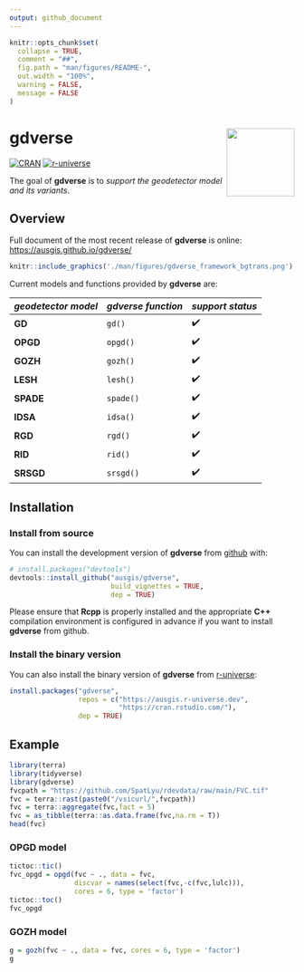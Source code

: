 ```yaml
---
output: github_document
---
```


<!-- README.md is generated from README.Rmd. Please edit that file -->

```r
knitr::opts_chunk$set(
  collapse = TRUE,
  comment = "##",
  fig.path = "man/figures/README-",
  out.width = "100%",
  warning = FALSE,
  message = FALSE
)
```

# gdverse <img src="man/figures/logo.png" align="right" height="120"/>

<!-- badges: start -->

[![CRAN](https://www.r-pkg.org/badges/version/gdverse)](https://CRAN.R-project.org/package=gdverse) [![r-universe](https://ausgis.r-universe.dev/badges/gdverse)](https://ausgis.r-universe.dev/gdverse)

<!-- badges: end -->

The goal of **gdverse** is to *support the geodetector model and its variants*.

## Overview

Full document of the most recent release of **gdverse** is online: <https://ausgis.github.io/gdverse/>

```r
knitr::include_graphics('./man/figures/gdverse_framework_bgtrans.png')
```

Current models and functions provided by **gdverse** are:

| *geodetector model* | *gdverse function* | *support status* |
|---------------------|--------------------|------------------|
| **GD**              | `gd()`             | ✔️               |
| **OPGD**            | `opgd()`           | ✔️               |
| **GOZH**            | `gozh()`           | ✔️               |
| **LESH**            | `lesh()`           | ✔️               |
| **SPADE**           | `spade()`          | ✔️               |
| **IDSA**            | `idsa()`           | ✔️               |
| **RGD**             | `rgd()`            | ✔️               |
| **RID**             | `rid()`            | ✔️               |
| **SRSGD**           | `srsgd()`          | ✔️               |

## Installation

### Install from source

You can install the development version of **gdverse** from [github](https://github.com/ausgis/gdverse) with:

``` r
# install.packages("devtools")
devtools::install_github("ausgis/gdverse",
                         build_vignettes = TRUE,
                         dep = TRUE)
```

Please ensure that **Rcpp** is properly installed and the appropriate **C++** compilation environment is configured in advance if you want to install **gdverse** from github.

### Install the binary version

You can also install the binary version of **gdverse** from [r-universe](https://ausgis.r-universe.dev/gdverse):

``` r
install.packages("gdverse", 
                 repos = c("https://ausgis.r-universe.dev",
                           "https://cran.rstudio.com/"),
                 dep = TRUE)
```

## Example

```r
library(terra)
library(tidyverse)
library(gdverse)
fvcpath = "https://github.com/SpatLyu/rdevdata/raw/main/FVC.tif"
fvc = terra::rast(paste0("/vsicurl/",fvcpath))
fvc = terra::aggregate(fvc,fact = 5)
fvc = as_tibble(terra::as.data.frame(fvc,na.rm = T))
head(fvc)
```

### OPGD model

```r
tictoc::tic()
fvc_opgd = opgd(fvc ~ ., data = fvc, 
                discvar = names(select(fvc,-c(fvc,lulc))),
                cores = 6, type = 'factor')
tictoc::toc()
fvc_opgd
```

### GOZH model

```r
g = gozh(fvc ~ ., data = fvc, cores = 6, type = 'factor')
g
```
